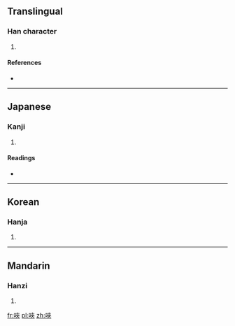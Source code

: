 ==Translingual==

===Han character===
{{Han char|rn=30|rad=口|as=07|sn=10|four=6403<sub>8</sub>|canj=口大人人 (RKOO)}}

# {{defn|Han|sort=口07}}

====References====
* {{Han ref|kx=0192.050|dkj=03702|dj=0411.130|hdz=10627.110|uh=550A|ud=21770|bh=D140|bd=53568}}

----

==Japanese==

===Kanji===
{{ja-kanji|grade=|rs=口07}}

# {{defn|Japanese|sort=口07}}

====Readings====
* {{ja-readings|on=[[きょう]] (kyō), [[こう]] (kō), [[けん]] (ken)|kun=}}

----

==Korean==

===Hanja===
{{ko-hanja|hangeul=겹|rv=gyeop|mr=kyŏp}}

# {{defn|Korean|sort=口07}}

----

==Mandarin==

===Hanzi===
{{cmn-hanzi|pin=[[jiá]] ([[jia2]]), [[qiǎn]] ([[qian3]])|wg=chia<sup>2</sup>, ch'ien<sup>3</sup>}}

# {{defn|Mandarin|sort=口07}}

[[fr:唊]]
[[pl:唊]]
[[zh:唊]]